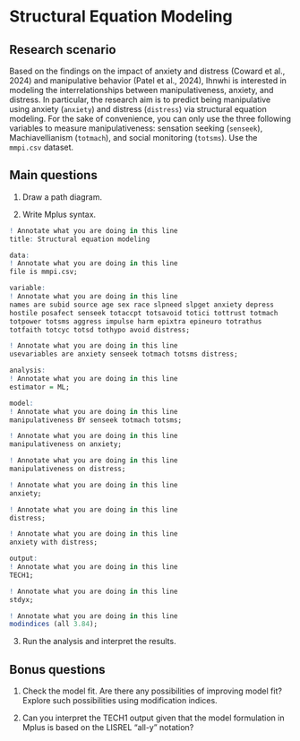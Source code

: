 # Structural Equation Modeling

## Research scenario

Based on the findings on the impact of anxiety and distress (Coward et al., 2024) and manipulative behavior (Patel et al., 2024), Ihnwhi is interested in modeling the interrelationships between manipulativeness, anxiety, and distress. In particular, the research aim is to predict being manipulative using anxiety (`anxiety`) and distress (`distress`) via structural equation modeling. For the sake of convenience, you can only use the three following variables to measure manipulativeness: sensation seeking (`senseek`), Machiavellianism (`totmach`), and social monitoring (`totsms`). Use the `mmpi.csv` dataset.

## Main questions

1. Draw a path diagram.

2. Write Mplus syntax.

```r
! Annotate what you are doing in this line
title: Structural equation modeling

data:
! Annotate what you are doing in this line
file is mmpi.csv;

variable:
! Annotate what you are doing in this line
names are subid source age sex race slpneed slpget anxiety depress
hostile posafect senseek totaccpt totsavoid totici tottrust totmach
totpower totsms aggress impulse harm epixtra epineuro totrathus
totfaith totcyc totsd tothypo avoid distress;

! Annotate what you are doing in this line
usevariables are anxiety senseek totmach totsms distress;

analysis:
! Annotate what you are doing in this line
estimator = ML;

model:
! Annotate what you are doing in this line
manipulativeness BY senseek totmach totsms;

! Annotate what you are doing in this line
manipulativeness on anxiety;

! Annotate what you are doing in this line
manipulativeness on distress;

! Annotate what you are doing in this line
anxiety;

! Annotate what you are doing in this line
distress;

! Annotate what you are doing in this line
anxiety with distress;

output:
! Annotate what you are doing in this line
TECH1;

! Annotate what you are doing in this line
stdyx;

! Annotate what you are doing in this line
modindices (all 3.84);
```

3. Run the analysis and interpret the results.

## Bonus questions

1. Check the model fit. Are there any possibilities of improving model fit? Explore such possibilities using modification indices.

2. Can you interpret the TECH1 output given that the model formulation in Mplus is based on the LISREL "all-y" notation?

